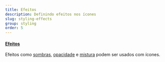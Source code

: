 ```yaml
---
title: Efeitos
description: Definindo efeitos nos ícones
slug: styling-effects
group: styling
order: 5
---
```


#### [Efeitos](https://tailwindcss.com/docs/box-shadow)

Efeitos como [sombras](https://tailwindcss.com/docs/box-shadow), [opacidade](https://tailwindcss.com/docs/opacity)
e [mistura](https://tailwindcss.com/docs/mix-blend-mode) podem ser usados com ícones.
